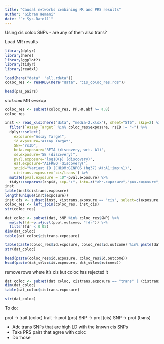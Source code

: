 ```yaml
---
title: "Causal networks combining MR and PRS results"
author: "Gibran Hemani"
date: "`r Sys.Date()`"
---
```


Using cis coloc SNPs - are any of them also trans?

Load MR results 

```r
library(dplyr)
library(here)
library(ggplot2)
library(tidyr)
library(readxl)
```

```r
load(here("data", "all.rdata"))
coloc_res <- readRDS(here("data", "cis_coloc_res.rds"))
```

```r
head(prs_pairs)
```

cis trans MR overlap

```r
coloc_res <- subset(coloc_res, PP.H4.abf >= 0.8)
coloc_res
```

```r
inst <- read_xlsx(here("data", "media-2.xlsx"), sheet="ST6", skip=2) %>% 
  filter(`Assay Target` %in% coloc_res$exposure, rsID != "-") %>%
  dplyr::select(
    exposure="Assay Target",
    id.exposure="Assay Target",
    SNP="rsID", 
    beta.exposure="BETA (discovery, wrt. A1)", 
    se.exposure="SE (discovery)", 
    pval.exposure="log10(p) (discovery)", 
    eaf.exposure="A1FREQ (discovery)", 
    snpid="Variant ID (CHROM:GENPOS (hg37):A0:A1:imp:v1)",
    cistrans.exposure=`cis/trans`) %>% 
  mutate(pval.exposure = 10^-pval.exposure) %>%
  tidyr::separate(snpid, sep=":", into=c("chr.exposure","pos.exposure","other_allele.exposure", "effect_allele.exposure", "imp", "v"))
inst
table(inst$cistrans.exposure)
length(unique(inst$exposure))
inst_cis <- subset(inst, cistrans.exposure == "cis", select=c(exposure, SNP))
coloc_res <- left_join(coloc_res, inst_cis)
str(coloc_res)
```


```r
dat_coloc <- subset(dat, SNP %in% coloc_res$SNP) %>%
  mutate(fdr=p.adjust(pval.outcome, "fdr")) %>%
  filter(fdr < 0.05)
dim(dat_coloc)
table(dat_coloc$cistrans.exposure)

table(paste(coloc_res$id.exposure, coloc_res$id.outcome) %in% paste(dat_coloc$id.exposure, dat_coloc$originalname.outcome))
str(dat_coloc)
```

```r
head(paste(coloc_res$id.exposure, coloc_res$id.outcome))
head(paste(dat_coloc$id.exposure, dat_coloc$outcome))
```


remove rows where it's cis but coloc has rejected it

```r
dat_coloc <- subset(dat_coloc, cistrans.exposure == "trans" | (cistrans.exposure == "cis" & paste(exposure, originalname.outcome) %in% paste(coloc_res$id.exposure, coloc_res$id.outcome)))
dim(dat_coloc)
table(dat_coloc$cistrans.exposure)
```


```r
str(dat_coloc)
```


To do:

prot -> trait (coloc)
trait -> prot (prs)
SNP -> prot (cis)
SNP -> prot (trans)


- Add trans SNPs that are high LD with the known cis SNPs
- Take PRS pairs that agree with coloc
- Do those 






